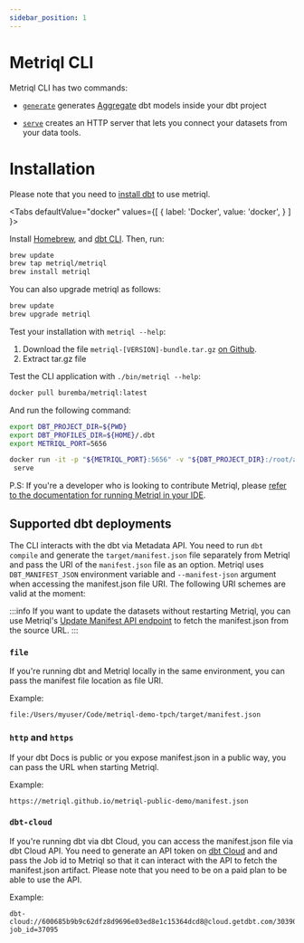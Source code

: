 ```yaml
---
sidebar_position: 1
---
```


# Metriql CLI

Metriql CLI has two commands:

* [`generate`](generate) generates [Aggregate](/introduction/aggregates) dbt models inside your dbt project

* [`serve`](serve) creates an HTTP server that lets you connect your datasets from your data tools.

# Installation

Please note that you need to [install dbt](https://docs.getdbt.com/dbt-cli/installation) to use metriql. 

<Tabs
  defaultValue="docker"
  values={[
    { label: 'Docker', value: 'docker', }
  ]
}>
<TabItem value="homebrew">

Install [Homebrew](http://brew.sh/), and [dbt CLI](https://docs.getdbt.com/dbt-cli/installation#homebrew). Then, run:

``` bash
brew update
brew tap metriql/metriql
brew install metriql
```

You can also upgrade metriql as follows:

``` bash
brew update
brew upgrade metriql
```

Test your installation with `metriql --help`:
</TabItem>

<TabItem value="binary">

1. Download the file `metriql-[VERSION]-bundle.tar.gz` [on Github](https://github.com/metriql/metriql/packages/820012).
2. Extract tar.gz file

Test the CLI application with  `./bin/metriql --help`:

</TabItem>

<TabItem value="docker">

``` bash
docker pull buremba/metriql:latest
```

And run the following command:


``` bash
export DBT_PROJECT_DIR=${PWD}
export DBT_PROFILES_DIR=${HOME}/.dbt
export METRIQL_PORT=5656

docker run -it -p "${METRIQL_PORT}:5656" -v "${DBT_PROJECT_DIR}:/root/app" -v "${DBT_PROFILES_DIR}:/root/.dbt" -e METRIQL_RUN_HOST=0.0.0.0 -e DBT_PROJECT_DIR=/root/app buremba/metriql \
 serve
```

</TabItem>

</Tabs>

P.S: If you're a developer who is looking to contribute Metriql, please [refer to the documentation for running Metriql in your IDE](https://github.com/metriql/metriql/blob/master/README.md#running-metriql-in-your-ide).

## Supported dbt deployments

The CLI interacts with the dbt via Metadata API. You need to run `dbt compile` and generate the `target/manifest.json` file separately from Metriql and pass the URI of the `manifest.json` file as an option. 
Metriql uses `DBT_MANIFEST_JSON` environment variable and `--manifest-json` argument when accessing the manifest.json file URI. The following URI schemes are valid at the moment:


:::info
If you want to update the datasets without restarting Metriql, you can use Metriql's [Update Manifest API endpoint](https://metriql.com/rest-api-endpoints#operation/UpdateManifest) to fetch the manifest.json from the source URL.
:::

### `file`
If you're running dbt and Metriql locally in the same environment, you can pass the manifest file location as file URI.

Example:
```
file:/Users/myuser/Code/metriql-demo-tpch/target/manifest.json
```

### `http` and `https`

If your dbt Docs is public or you expose manifest.json in a public way, you can pass the URL when starting Metriql.

Example:
```
https://metriql.github.io/metriql-public-demo/manifest.json
```

### `dbt-cloud`
If you're running dbt via dbt Cloud, you can access the manifest.json file via dbt Cloud API. 
You need to generate an API token on [dbt Cloud](https://cloud.getdbt.com/#/profile/api/) and and pass the Job id to Metriql so that it can interact with the API to fetch the manifest.json artifact.
Please note that you need to be on a paid plan to be able to use the API.

Example:
```
dbt-cloud://600685b9b9c62dfz8d9696e03ed8e1c15364dcd8@cloud.getdbt.com/30390?job_id=37095
```


